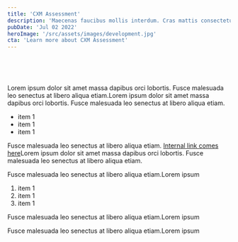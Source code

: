 ```yaml
---
title: 'CXM Assessment'
description: 'Maecenas faucibus mollis interdum. Cras mattis consectetur purus sit amet fermentum. Nullam quis risus eget urna mollis ornare vel eu leo. Curabitur blandit tempus porttitor.'
pubDate: 'Jul 02 2022'
heroImage: '/src/assets/images/development.jpg'
cta: 'Learn more about CXM Assessment'
---
```




<HeroHeader 
	headline={frontmatter.title}
    text={frontmatter.description}
    backgroundImage={frontmatter.heroImage} >	
	<Customers headline="Customers we advised on strategy">
		<Image src={kbc} alt="" class="h-10 w-auto"/>
		<Image src={telenet} alt="" class="h-10 w-auto"/>
		<Image src={mediafin} alt="" class="h-10 w-auto"/>
	</Customers> 
</HeroHeader>

<TeaserWithImage 
	headline="Why work with us?"
	description="Fusce dapibus, tellus ac cursus commodo, tortor mauris condimentum nibh, ut fermentum massa justo sit amet risus. Lorem ipsum dolor sit amet, consectetur adipiscing elit. Maecenas sed diam eget risus varius blandit sit amet non magna. Etiam porta sem malesuada magna mollis euismod.
		Fusce dapibus, tellus ac cursus commodo, tortor mauris condimentum nibh, ut fermentum massa justo sit amet risus. Lorem ipsum dolor sit amet.">
	<Image src={explainer} alt="" width={512} height={512} class="rounded-xl" />
</TeaserWithImage>

<TilesContainer 
    headline="Approach and techniques"
    description="Fusce dapibus, tellus ac cursus commodo, tortor mauris condimentum nibh, ut fermentum massa justo sit amet risus. Etiam porta sem malesuada magna mollis euismod. Aenean eu leo quam. Pellentesque ornare sem lacinia quam venenatis vestibulum. Maecenas faucibus mollis interdum.">
    <SmallTile 
		headline="Cum Solis"
		description="natoque penatibus et magnis dis parturient montes, nascetur ridiculus mus." >
    </SmallTile>
    <SmallTile 
		headline="Nulla Vitae"
		description="natoque penatibus et magnis dis parturient montes, nascetur ridiculus mus." >
    </SmallTile>
    <SmallTile 
		headline="Aenean eu leo quam"
		description="natoque penatibus et magnis dis parturient montes, nascetur ridiculus mus." >
    </SmallTile>
</TilesContainer>
  
<Highlight 
	title="In the picture"
	text="Lorem ipsum dolor sit amet massa dapibus orci lobortis. Fusce malesuada leo senectus at libero aliqua etiam.Lorem ipsum dolor sit amet massa dapibus orci lobortis. Fusce malesuada leo senectus at libero aliqua etiam."
	image='/src/assets/images/highlight.png'
	buttonText="discover"
	/>

<Faq headline="Questions we usually get">
	<FaqQuestion
		headline="Can you help me with services for development only?"
		headlineTag="h3"> 
		<p>Lorem ipsum dolor sit amet massa dapibus orci lobortis. Fusce malesuada leo senectus at libero aliqua etiam.Lorem ipsum dolor sit amet massa dapibus orci lobortis. Fusce malesuada leo senectus at libero aliqua etiam.</p>
    	<ul> 
			<li>item 1</li>
			<li>item 1</li>
			<li>item 1</li>
		</ul>
	</FaqQuestion>
	<FaqQuestion 
		headline="Can you help me with services for development only?"
		headlineTag="h3" >
		<p>Fusce malesuada leo senectus at libero aliqua etiam. <a href="#internal link">Internal link comes here</a>Lorem ipsum dolor sit amet massa dapibus orci lobortis. Fusce malesuada leo senectus at libero aliqua etiam.</p>
	</FaqQuestion>
	<FaqQuestion 
		headline="What makes you different from other agencies?" >
		<p>Fusce malesuada leo senectus at libero aliqua etiam.Lorem ipsum</p>
    	<ol> 
			<li>item 1</li>
			<li>item 1</li>
			<li>item 1</li>
		</ol>
	</FaqQuestion>
	<FaqQuestion 
		headline="Can you support my in-house team?">
		<p>Fusce malesuada leo senectus at libero aliqua etiam.Lorem ipsum</p>
	</FaqQuestion>
	<FaqQuestion 
		headline="Do you work for startups?">
		<p>Fusce malesuada leo senectus at libero aliqua etiam.Lorem ipsum</p>
	</FaqQuestion>
</Faq>

<InsightsTeaser />

<Quote 
    quote="The new website of L’Echo appeals to a broad audience and boasts extended customisation possibilities for readers, making it more readable and simpler to use. Furthermore, the system allows us to provide new media formats such as videos and infographics, ultimately leading to a more enjoyable customer experience."
    name='Johan Condijts'
    jobtitle="editor"
    profileImage='/src/assets/people/placeholder_small.png'
	class="mt-40"
    /> 